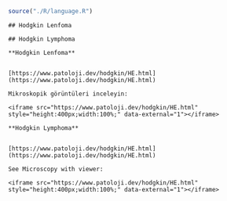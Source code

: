 
```r

source("./R/language.R")

```




```asis

## Hodgkin Lenfoma

```




```asis

## Hodgkin Lymphoma

```




```asis

**Hodgkin Lenfoma**


[https://www.patoloji.dev/hodgkin/HE.html](https://www.patoloji.dev/hodgkin/HE.html)

Mikroskopik görüntüleri inceleyin:

<iframe src="https://www.patoloji.dev/hodgkin/HE.html" style="height:400px;width:100%;" data-external="1"></iframe>

```




```asis

**Hodgkin Lymphoma**


[https://www.patoloji.dev/hodgkin/HE.html](https://www.patoloji.dev/hodgkin/HE.html)

See Microscopy with viewer: 

<iframe src="https://www.patoloji.dev/hodgkin/HE.html" style="height:400px;width:100%;" data-external="1"></iframe>

```



